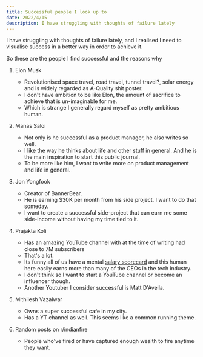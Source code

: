 ```yaml
---
title: Successful people I look up to
date: 2022/4/15
description: I have struggling with thoughts of failure lately
---
```


I have struggling with thoughts of failure lately, and I realised I need to visualise success in a better way in order to achieve it.

So these are the people I find successful and the reasons why

1. Elon Musk

   - Revolutionised space travel, road travel, tunnel travel?, solar energy and is widely regarded as A-Quality shit poster.
   - I don't have ambition to be like Elon, the amount of sacrifice to achieve that is un-imaginable for me.
   - Which is strange I generally regard myself as pretty ambitious human.

2. Manas Saloi

   - Not only is he successful as a product manager, he also writes so well.
   - I like the way he thinks about life and other stuff in general. And he is the main inspiration to start this public journal.
   - To be more like him, I want to write more on product management and life in general.

3. Jon Yongfook

   - Creator of BannerBear.
   - He is earning $30K per month from his side project. I want to do that someday.
   - I want to create a successful side-project that can earn me some side-income without having my time tied to it.

4. Prajakta Koli

   - Has an amazing YouTube channel with at the time of writing had close to 7M subscribers
   - That's a lot.
   - Its funny all of us have a mental [salary scorecard](/notes/salary-scoreboard) and this human here easily earns more than many of the CEOs in the tech industry.
   - I don't think so I want to start a YouTube channel or become an influencer though.
   - Another Youtuber I consider successful is Matt D'Avella.

5. Mithilesh Vazalwar

   - Owns a super successful cafe in my city.
   - Has a YT channel as well. This seems like a common running theme.

6. Random posts on r/indianfire
   - People who've fired or have captured enough wealth to fire anytime they want.
